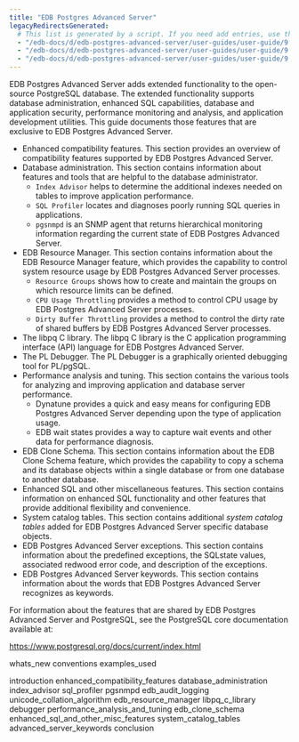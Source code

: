 ```yaml
---
title: "EDB Postgres Advanced Server"
legacyRedirectsGenerated:
  # This list is generated by a script. If you need add entries, use the `legacyRedirects` key.
  - "/edb-docs/d/edb-postgres-advanced-server/user-guides/user-guide/9.6/toc.html"
  - "/edb-docs/d/edb-postgres-advanced-server/user-guides/user-guide/9.6/EDB_Postgres_Advanced_Server_Guide.1.01.html"
  - "/edb-docs/d/edb-postgres-advanced-server/user-guides/user-guide/9.5/toc.html"
---
```


EDB Postgres Advanced Server adds extended functionality to the open-source PostgreSQL database. The extended functionality supports database administration, enhanced SQL capabilities, database and application security, performance monitoring and analysis, and application development utilities. This guide documents those features that are exclusive to EDB Postgres Advanced Server.

-   Enhanced compatibility features. This section provides an overview of compatibility features supported by EDB Postgres Advanced Server.
-   Database administration. This section contains information about features and tools that are helpful to the database administrator.
    -   `Index Advisor` helps to determine the additional indexes needed on tables to improve application performance.
    -   `SQL Profiler` locates and diagnoses poorly running SQL queries in applications.
    -   `pgsnmpd` is an SNMP agent that returns hierarchical monitoring information regarding the current state of EDB Postgres Advanced Server.
-   EDB Resource Manager. This section contains information about the EDB Resource Manager feature, which provides the capability to control system resource usage by EDB Postgres Advanced Server processes.
    -   `Resource Groups` shows how to create and maintain the groups on which resource limits can be defined.
    -   `CPU Usage Throttling` provides a method to control CPU usage by EDB Postgres Advanced Server processes.
    -   `Dirty Buffer Throttling` provides a method to control the dirty rate of shared buffers by EDB Postgres Advanced Server processes.
-   The libpq C library. The libpq C library is the C application programming interface (API) language for EDB Postgres Advanced Server.
-   The PL Debugger. The PL Debugger is a graphically oriented debugging tool for PL/pgSQL.
-   Performance analysis and tuning. This section contains the various tools for analyzing and improving application and database server performance.
    -   Dynatune provides a quick and easy means for configuring EDB Postgres Advanced Server depending upon the type of application usage.
    -   EDB wait states provides a way to capture wait events and other data for performance diagnosis.
-   EDB Clone Schema. This section contains information about the EDB Clone Schema feature, which provides the capability to copy a schema and its database objects within a single database or from one database to another database.
-   Enhanced SQL and other miscellaneous features. This section contains information on enhanced SQL functionality and other features that provide additional flexibility and convenience.
-   System catalog tables. This section contains additional *system catalog tables* added for EDB Postgres Advanced Server specific database objects.
-   EDB Postgres Advanced Server exceptions. This section contains information about the predefined exceptions, the SQLstate values, associated redwood error code, and description of the exceptions.
-   EDB Postgres Advanced Server keywords. This section contains information about the words that EDB Postgres Advanced Server recognizes as keywords.

For information about the features that are shared by EDB Postgres Advanced Server and PostgreSQL, see the PostgreSQL core documentation available at:

<https://www.postgresql.org/docs/current/index.html>

<div class="toctree" maxdepth="5">

whats_new conventions examples_used

</div>

<div class="toctree" maxdepth="6">

introduction enhanced_compatibility_features database_administration index_advisor sql_profiler pgsnmpd edb_audit_logging unicode_collation_algorithm edb_resource_manager libpq_c_library debugger performance_analysis_and_tuning edb_clone_schema enhanced_sql_and_other_misc_features system_catalog_tables advanced_server_keywords conclusion

</div>
